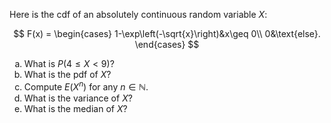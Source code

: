 Here is the cdf of an absolutely continuous random variable $X$:

$$
F(x)
=
\begin{cases}
1-\exp\left(-\sqrt{x}\right)&x\geq 0\\
0&\text{else}.
\end{cases}
$$


a. What is $P(4\leq X < 9)$?
a. What is the pdf of $X$?
a. Compute $E(X^n)$ for any $n\in\mathbb{N}$.
a. What is the variance of $X$?
a. What is the median of $X$?

